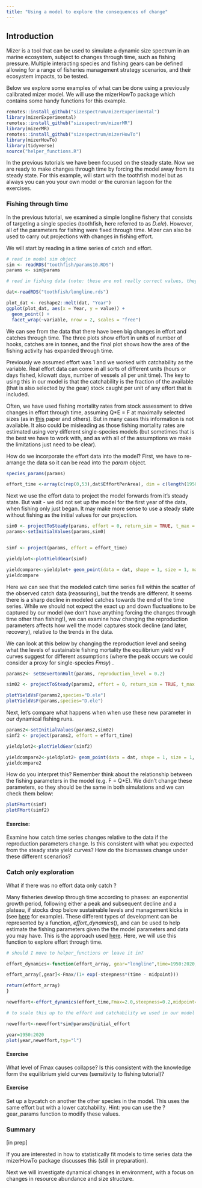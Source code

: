 ```yaml
---
title: "Using a model to explore the consequences of change"
---
```


## Introduction

Mizer is a tool that can be used to simulate a dynamic size spectrum in an marine ecosystem, subject to changes through time, such as fishing pressure. Multiple interacting species and fishing gears can be defined allowing for a range of fisheries management strategy scenarios, and their ecosystem impacts, to be tested.

Below we explore some examples of what can be done using a previously calibrated mizer model. We will use the mizerHowTo package which contains some handy functions for this example.

```r
remotes::install_github("sizespectrum/mizerExperimental")
library(mizerExperimental)
remotes::install_github("sizespectrum/mizerMR")
library(mizerMR)
remotes::install_github("sizespectrum/mizerHowTo")
library(mizerHowTo)
library(tidyverse)
source("helper_functions.R")

```

In the previous tutorials we have been focused on the steady state. Now we are ready to make changes through time by forcing the model away from its steady state. For this example, will start with the toothfish model but as always you can you your own model or the curonian lagoon for the exercises.

### Fishing through time

In the previous tutorial, we examined a simple longline fishery that consists of targeting a single species (toothfish, here referred to as *D.ele*). However, all of the parameters for fishing were fixed through time. Mizer can also be used to carry out projections with changes in fishing effort.

We will start by reading in a time series of catch and effort.

```r
# read in model sim object
sim <- readRDS("toothfish/params10.RDS")
params <- sim@params

# read in fishing data (note: these are not really correct values, they are only for illustration in this example) 

dat<-readRDS("toothfish/longline.rds")

plot_dat <- reshape2::melt(dat, "Year")
ggplot(plot_dat, aes(x = Year, y = value)) +
  geom_point() +
  facet_wrap(~variable, nrow = 2, scales = "free")


```

We can see from the data that there have been big changes in effort and catches through time. The three plots show effort in units of number of hooks, catches are in tonnes, and the final plot shows how the area of the fishing activity has expanded through time.

Previously we assumed effort was 1 and we worked with catchability as the variable. Real effort data can come in all sorts of different units (hours or days fished, kilowatt days, number of vessels all per unit time). The key to using this in our model is that the catchability is the fraction of the available (that is also selected by the gear) stock caught per unit of any effort that is included.

Often, we have used fishing mortality rates from stock assessment to drive changes in effort through time, assuming Q\*E = F at maximally selected sizes (as in [this](https://besjournals.onlinelibrary.wiley.com/doi/10.1111/1365-2664.12238) paper and others). But in many cases this information is not available. It also could be misleading as those fishing mortality rates are estimated using very different single-species models (but sometimes that is the best we have to work with, and as with all of the assumptions we make the limitations just need to be clear).

How do we incorporate the effort data into the model? First, we have to re-arrange the data so it can be read into the *param* object.

```r
species_params(params)

effort_time <-array(c(rep(0,53),dat$EffortPerArea), dim = c(length(1950:2020),1),dimnames = list("time" = 1950:2020, "gear" = params@gear_params$gear[1]))

```

Next we use the effort data to project the model forwards from it's steady state. But wait - we did not set up the model for the first year of the data, when fishing only just began. It may make more sense to use a steady state without fishing as the initial values for our projection.

```r
sim0 <- projectToSteady(params, effort = 0, return_sim = TRUE, t_max = 200)
params<-setInitialValues(params,sim0)


simf <- project(params, effort = effort_time)

yieldplot<-plotYieldGear(simf)

yieldcompare<-yieldplot+ geom_point(data = dat, shape = 1, size = 1, mapping = aes(x=Year, y= CatchPerArea))
yieldcompare


```

Here we can see that the modeled catch time series fall within the scatter of the observed catch data (reassuring), but the trends are different. It seems there is a sharp decline in modeled catches towards the end of the time series. While we should not expect the exact up and down fluctuations to be captured by our model (we don't have anything forcing the changes through time other than fishing!), we can examine how changing the reproduction parameters affects how well the model captures stock decline (and later, recovery), relative to the trends in the data.

We can look at this below by changing the reproduction level and seeing what the levels of sustainable fishing mortality the equilibrium yield vs F curves suggest for different assumptions (where the peak occurs we could consider a proxy for single-species *Fmsy*) .

```r
params2<- setBevertonHolt(params, reproduction_level = 0.2)

sim02 <- projectToSteady(params2, effort = 0, return_sim = TRUE, t_max = 200)

plotYieldVsF(params2,species="D.ele")
plotYieldVsF(params,species="D.ele")
```

Next, let's compare what happens when when use these new parameter in our dynamical fishing runs.

```r
params2<-setInitialValues(params2,sim02)
simf2 <- project(params2, effort = effort_time)

yieldplot2<-plotYieldGear(simf2)

yieldcompare2<-yieldplot2+ geom_point(data = dat, shape = 1, size = 1, mapping = aes(x=Year, y= CatchPerArea))
yieldcompare2


```

How do you interpret this? Remember think about the relationship between the fishing parameters in the model (e.g. F = Q\*E). We didn't change these parameters, so they should be the same in both simulations and we can check them below:

```r
plotFMort(simf)
plotFMort(simf2)
```

#### Exercise:

Examine how catch time series changes relative to the data if the reproduction parameters change. Is this consistent with what you expected from the steady state yield curves? How do the biomasses change under these different scenarios?

### Catch only exploration

What if there was no effort data only catch ?

Many fisheries develop through time according to phases: an exponential growth period, following either a peak and subsequent decline and a plateau, if stocks drop below sustainable levels and management kicks in (see [here](https://www.pnas.org/doi/abs/10.1073/pnas.1820344116) for example). These different types of development can be represented by a function, *effort_dynamics*(), and can be used to help estimate the fishing parameters given the the model parameters and data you may have. This is the approach used [here](https://www.pnas.org/doi/full/10.1073/pnas.1612722114). Here, we will use this function to explore effort through time.

```r
# should I move to helper_functions or leave it in?

effort_dynamics<-function(effort_array, gear="longline",time=1950:2020,Fmax=1.5,steepness=0.2,midpoint=2005){

effort_array[,gear]<-Fmax/(1+ exp(-steepness*(time - midpoint)))

return(effort_array)
}

neweffort<-effort_dynamics(effort_time,Fmax=2.0,steepness=0.2,midpoint=2003)

# to scale this up to the effort and catchability we used in our model we can multiply by initial effort 

neweffort<-neweffort*sim@params@initial_effort

year=1950:2020
plot(year,neweffort,typ="l")
```

#### Exercise

What level of Fmax causes collapse? Is this consistent with the knowledge form the equilibrium yield curves (sensitivity to fishing tutorial)?

#### Exercise

Set up a bycatch on another the other species in the model. This uses the same effort but with a lower catchability. Hint: you can use the ?gear_params function to modify these values.

### Summary

\[in prep\]

If you are interested in how to statistically fit models to time series data the mizerHowTo package discusses this (still in preparation).

Next we will investigate dynamical changes in environment, with a focus on changes in resource abundance and size structure.
